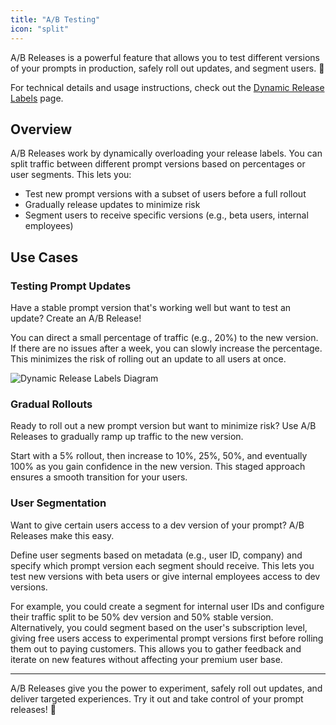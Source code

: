 ```yaml
---
title: "A/B Testing"
icon: "split"
---
```


A/B Releases is a powerful feature that allows you to test different versions of your prompts in production, safely roll out updates, and segment users. 🚀

For technical details and usage instructions, check out the [Dynamic Release Labels](/features/prompt-registry/dynamic-release-labels) page.

## Overview

A/B Releases work by dynamically overloading your release labels. You can split traffic between different prompt versions based on percentages or user segments. This lets you:

- Test new prompt versions with a subset of users before a full rollout
- Gradually release updates to minimize risk
- Segment users to receive specific versions (e.g., beta users, internal employees)

## Use Cases

### Testing Prompt Updates

Have a stable prompt version that's working well but want to test an update? Create an A/B Release! 

You can direct a small percentage of traffic (e.g., 20%) to the new version. If there are no issues after a week, you can slowly increase the percentage. This minimizes the risk of rolling out an update to all users at once.

![Dynamic Release Labels Diagram](/images/split-release-flowchart.png)

### Gradual Rollouts

Ready to roll out a new prompt version but want to minimize risk? Use A/B Releases to gradually ramp up traffic to the new version.

Start with a 5% rollout, then increase to 10%, 25%, 50%, and eventually 100% as you gain confidence in the new version. This staged approach ensures a smooth transition for your users.

### User Segmentation

Want to give certain users access to a dev version of your prompt? A/B Releases make this easy.

Define user segments based on metadata (e.g., user ID, company) and specify which prompt version each segment should receive. This lets you test new versions with beta users or give internal employees access to dev versions.

For example, you could create a segment for internal user IDs and configure their traffic split to be 50% dev version and 50% stable version. Alternatively, you could segment based on the user's subscription level, giving free users access to experimental prompt versions first before rolling them out to paying customers. This allows you to gather feedback and iterate on new features without affecting your premium user base.

---

A/B Releases give you the power to experiment, safely roll out updates, and deliver targeted experiences. Try it out and take control of your prompt releases! 🎉